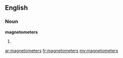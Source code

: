 ==English==

===Noun===
'''magnetometers'''

# {{plural of|[[magnetometer]]}}

[[ar:magnetometers]]
[[fr:magnetometers]]
[[my:magnetometers]]